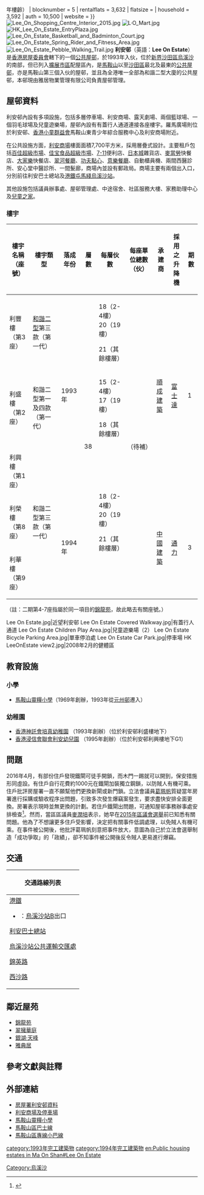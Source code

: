 {{Coord|22.4260|114.2418|type:landmark_region:HK|display=title}}
{{HKPublicHousing
| housename = 利安邨<br>Lee on Estate
| authority =
| photo = Lee On Estate overview 2017.jpg
| phototitle = 航拍利安邨（左前及中後）
| district = 沙田區
| address = 馬鞍山烏溪沙沙安街23號
| type = 1
| year = 1993年（{{#expr:{{Currentyear}} - 1993}}年樓齡）
| blocknumber = 5
| rentalflats = 3,632
| flatsize = {{convert|16.4|to|52.2|sqm|sqft|abbr=on|disp=br}}
| household = 3,592
| auth = 10,500
| website =
}}
[[File:Lee_On_Shopping_Centre_Interior_2015.jpg|thumb]]
[[File:L·O_Mart.jpg|thumb]]
[[File:HK_Lee_On_Estate_EntryPlaza.jpg|thumb]]
[[File:Lee_On_Estate_Basketball_and_Badminton_Court.jpg|thumb]]
[[File:Lee_On_Estate_Spring_Rider_and_Fitness_Area.jpg|thumb]]
[[File:Lee_On_Estate_Pebble_Walking_Trail.jpg|thumb]]
'''利安邨'''（英語：'''Lee On Estate'''）是[[香港房屋委員會|香港房屋委員會]]轄下的一個[[香港公共屋邨|公共屋邨]]，於1993年入伙，位於[[新界|新界]][[沙田區|沙田區]][[烏溪沙|烏溪沙]]的南部，但已列入[[香港市區|擴展市區]]配屋區內，是[[馬鞍山_(香港市鎮)|馬鞍山]]以至[[沙田區|沙田區]]最北及最東的[[香港公共屋邨|公共屋邨]]，亦是馬鞍山第三個入伙的屋邨，並且為全港唯一全部為和諧二型大廈的公共屋邨，本邨現由雅居物業管理有限公司負責屋邨管理。

== 屋邨資料 ==
利安邨內設有多項設施，包括多層停車場、利安商場、露天劇場、兩個籃球場、一個羽毛球場及兒童遊樂場，屋邨內設有有蓋行人通道連接各座樓宇。羅馬廣場則位於利安邨、[[香港小童群益會|香港小童群益會]]馬鞍山東青少年綜合服務中心及利安商場附近。

在公共設施方面，[[利安商場|利安商場]]樓面面積7,700平方米，採用層疊式設計。主要租戶包括[[百佳超級市場|百佳超級市場]]、[[佳宝食品超級市場|佳宝食品超級市場]]、[[7-11|7-11]]便利店、[[日本城|日本城]]雜貨店、[[麥當勞|麥當勞]]快餐店、[[大家樂|大家樂]]快餐店、[[翠河餐廳|翠河餐廳]]、[[功夫點心|功夫點心]]、[[意樂餐廳|意樂餐廳]]、自動櫃員機、兩間西醫診所、安心堂中醫診所、一間髮廊，商場內並設有郵政局。商場主要有兩個出入口，分別前往利安巴士總站及[[港鐵|港鐵]][[屯馬綫|屯馬綫]][[烏溪沙站|烏溪沙站]]。

其他設施包括議員辦事處、屋邨管理處、中途宿舍、社區服務大樓、家務助理中心及[[兒童之家|兒童之家]]。

=== 樓宇 ===
{| class="wikitable" style="text-align: center;"
|-
! 樓宇名稱（座號） !! 樓宇類型 !! 落成年份 
!層數
!每層伙數
!每座單位總數（伙）
!承建商!! 採用之升降機  !! 期數
|-
| 利豐樓（第3座） || [[和諧式大廈#和諧二型|和諧二型]]第三款（第一代）|| rowspan="3" | 1993年 
| rowspan="5" |38
|18（2-4樓）
20（19樓）

21（其餘樓層）
| rowspan="5" |（待補）
| rowspan="3" |[[順成建築|順成建築]]
| rowspan="3" | [[富士達|富士達]] ||rowspan="3"|1
|-
| 利盛樓（第2座） || 和諧二型第一及四款（第一代）
|15（2-4樓）
17（19樓）

18（其餘樓層）
|-
| 利興樓（第1座）||rowspan="3"|和諧二型第三款（第一代）
| rowspan="3" |18（2-4樓）
20（19樓）

21（其餘樓層）
|-
| 利榮樓（第8座）{{Notetag|此兩座採用美式編層法（即G,2,3…）|name=美式編層法}}
| rowspan="2" |1994年
| rowspan="2" |[[中國建築國際|中國建築]]
| rowspan="2" |[[通力|通力]]
| rowspan="2" |3
|-
| 利華樓（第9座）{{Notetag|name=美式編層法}}
|}
（註：二期第4-7座指屬於同一項目的[[錦龍苑|錦龍苑]]，故此略去有關座號。）

<gallery>
Lee On Estate.jpg|近望利安邨
Lee On Estate Covered Walkway.jpg|有蓋行人通道
Lee On Estate Children Play Area.jpg|兒童遊樂場（2）
Lee On Estate Bicycle Parking Area.jpg|單車停泊處
Lee On Estate Car Park.jpg|停車場
HK LeeOnEstate view2.jpg|2008年2月的健體區
</gallery>

==教育設施==
===小學===
*[[馬鞍山靈糧小學|馬鞍山靈糧小學]]（1969年創辦，1993年從[[元州邨|元州邨]]遷入）

===幼稚園===
*[http://www.pooichun.edu.hk/ 香港神託會培真幼稚園] {{Wayback|url=http://www.pooichun.edu.hk/ |date=20210228095857 }}（1993年創辦）（位於利安邨利盛樓地下）
*[https://www.hkbcleeon.edu.hk/ 香港浸信會聯會利安幼兒園] {{Wayback|url=https://www.hkbcleeon.edu.hk/ |date=20200806101639 }}（1995年創辦）（位於利安邨利興樓地下G1）

== 問題 ==
2016年4月，有部份住戶發現鐵閘可徒手開鎖，而木門一踢就可以開到，保安措施形同虛設。有住戶自行花費約1000元在鐵閘加裝獨立鋼鎖，以防賊人有機可乘。住戶批評房屋署一直不願幫他們更換新閘或新門鎖。立法會議員[[葛珮帆|葛珮帆]]質疑當年房署進行採購或驗收程序出問題，引致多次發生爆竊案發生，要求盡快安排全面更換。房署表示現時並無更換的計劃。若住戶鐵閘出問題，可通知屋邨事務辦事處安排檢查<ref>{{Cite web |url=http://orientaldaily.on.cc/cnt/news/20160423/00176_101.html |title=利安邨鐵閘木門如虛設 東方日報 2016-04-23 |accessdate=2016-04-26 |archive-date=2016-04-25 |archive-url=https://web.archive.org/web/20160425113232/http://orientaldaily.on.cc/cnt/news/20160423/00176_101.html |dead-url=no }}</ref>。然而，當區區議員[[麥潤培|麥潤培]]表示，她早在[[2015年區議會選舉|2015年區議會選舉]]前已知悉有關問題。他為了不想讓更多住戶受影響，決定把有關事件低調處理，以免賊人有機可乘。在事件被公開後，他批評葛珮帆刻意把事件放大，意圖為自己於立法會選舉制造「成功爭取」的「政績」，卻不知事件被公開後反令賊人更易進行爆竊。

== 交通 ==
{| class="mw-collapsible mw-collapsed wikitable" style="background:white; margin: 0 auto; width: auto;" 
! 交通路線列表
|-
|
;[[港鐵|港鐵]]
*{{港鐵路線標誌|TML}}：[[烏溪沙站|烏溪沙站]]B出口

;[[利安巴士總站|利安巴士總站]]
{{九龍新界巴士簡單列表|86C|87K|87P|286C}}
{{過海隧道巴士簡單列表|680|680A|682|682P}}
{{新界專線小巴簡單列表|803}}

;[[烏溪沙站公共運輸交匯處|烏溪沙站公共運輸交匯處]]
{{九龍新界巴士簡單列表|40E|40S|40X<!--|85P-->|85X_s|87E|89D|89S|99|274|274P|N287|X89D}}
{{過海隧道巴士簡單列表|680P|680X|682|682A|682P|980X|988}}
{{大嶼山巴士簡單列表|A41P|NA40|X40}}
{{新界專線小巴簡單列表|807B|807K|807X}}

;[[錦英路|錦英路]]
{{九龍新界巴士簡單列表|40E|40S|40X|85M|86K|86S|87D|87K|87S|89D|N281|X89D}}
{{過海隧道巴士簡單列表|680X|682|980X|N680}}
{{大嶼山巴士簡單列表|A41P|N42}}
{{新界專線小巴簡單列表|803|805S|808}}

;[[西沙路|西沙路]]
{{九龍新界巴士簡單列表|40E|40X|89D|89S|99|274|274P|N287|X89D}}
{{過海隧道巴士簡單列表|680P|680X|682|682A|682P|980X|988}}
{{大嶼山巴士簡單列表|A41P|NA40}}
{{新界專線小巴簡單列表|807B|807K}}
|}

== 鄰近屋苑 ==
*[[錦龍苑|錦龍苑]]
*[[翠擁華庭|翠擁華庭]]
*[[銀湖·天峰|銀湖·天峰]]
*[[雅典居|雅典居]]

== 參考文獻與註釋 ==
{{Reflist}}{{Notefoot}}

==外部連結==
{{Commonscat|Lee On Estate, Ma On Shan}}
*[http://www.housingauthority.gov.hk/tc/global-elements/estate-locator/detail.html?propertyType=1&id=2866 房屋署利安邨資料]{{Wayback|url=http://www.housingauthority.gov.hk/tc/global-elements/estate-locator/detail.html?propertyType=1&id=2866 |date=20140627034812 }}
*[http://www.thelinkreit.com/TC/leasing/Pages/Property-Locator-Details.aspx?pid=118 利安商場及停車場]{{Dead link|date=2020年1月 |bot=InternetArchiveBot |fix-attempted=yes }}
*[http://www.moslingliang.edu.hk/ 馬鞍山靈糧小學]{{Wayback|url=http://www.moslingliang.edu.hk/ |date=20080131232746 }}
*[http://www.681busterminal.com/ma.html 馬鞍山區巴士線]{{Wayback|url=http://www.681busterminal.com/ma.html |date=20080125064326 }}
*[https://web.archive.org/web/20080115091622/http://gmb.681busterminal.com/tc/gmb-st.html 馬鞍山區專線小巴線]

{{沙田區公共屋邨}}
{{DEFAULTSORT:Lee On Estate}}
[[Category:烏溪沙|Category:烏溪沙]]
[[category:1993年完工建築物|category:1993年完工建築物]]
[[category:1994年完工建築物|category:1994年完工建築物]]
[[en:Public_housing_estates_in_Ma_On_Shan#Lee_On_Estate|en:Public housing estates in Ma On Shan#Lee On Estate]]